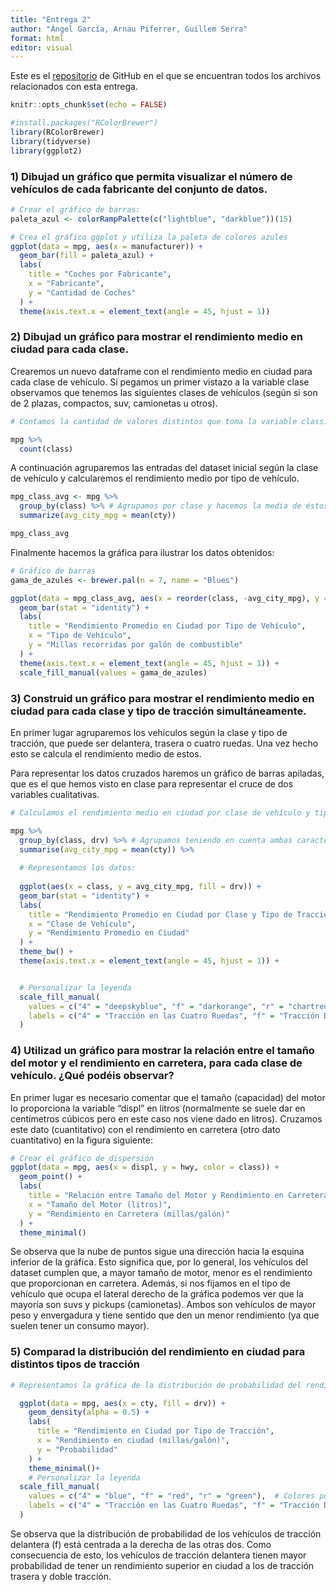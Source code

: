 ```yaml
---
title: "Entrega 2"
author: "Ángel García, Arnau Piferrer, Guillem Serra"
format: html
editor: visual
---
```


Este es el [repositorio](https://github.com/GSMir/Entrega2.git) de GitHub en el que se encuentran todos los archivos relacionados con esta entrega.

```r
knitr::opts_chunk$set(echo = FALSE)
```

```r
#install.packages("RColorBrewer")
library(RColorBrewer)
library(tidyverse)
library(ggplot2)
```

### 1) Dibujad un gráfico que permita visualizar el número de vehículos de cada fabricante del conjunto de datos.

```r
# Crear el gráfico de barras:
paleta_azul <- colorRampPalette(c("lightblue", "darkblue"))(15)

# Crea el gráfico ggplot y utiliza la paleta de colores azules
ggplot(data = mpg, aes(x = manufacturer)) +
  geom_bar(fill = paleta_azul) +
  labs(
    title = "Coches por Fabricante",
    x = "Fabricante",
    y = "Cantidad de Coches"
  ) +
  theme(axis.text.x = element_text(angle = 45, hjust = 1))

```

### 2) Dibujad un gráfico para mostrar el rendimiento medio en ciudad para cada clase.

Crearemos un nuevo dataframe con el rendimiento medio en ciudad para cada clase de vehículo. Si pegamos un primer vistazo a la variable clase observamos que tenemos las siguientes clases de vehículos (según si son de 2 plazas, compactos, suv, camionetas u otros).

```r
# Contamos la cantidad de valores distintos que toma la variable class.

mpg %>%
  count(class)
```

A continuación agruparemos las entradas del dataset inicial según la clase de vehículo y calcularemos el rendimiento medio por tipo de vehículo.

```r

mpg_class_avg <- mpg %>%
  group_by(class) %>% # Agrupamos por clase y hacemos la media de éstos.
  summarize(avg_city_mpg = mean(cty))

mpg_class_avg
```

Finalmente hacemos la gráfica para ilustrar los datos obtenidos:

```r
# Gráfico de barras
gama_de_azules <- brewer.pal(n = 7, name = "Blues")

ggplot(data = mpg_class_avg, aes(x = reorder(class, -avg_city_mpg), y = avg_city_mpg, fill = class)) +
  geom_bar(stat = "identity") +
  labs(
    title = "Rendimiento Promedio en Ciudad por Tipo de Vehículo",
    x = "Tipo de Vehículo",
    y = "Millas recorridas por galón de combustible"
  ) +
  theme(axis.text.x = element_text(angle = 45, hjust = 1)) +
  scale_fill_manual(values = gama_de_azules)


```





### 3) Construid un gráfico para mostrar el rendimiento medio en ciudad para cada clase y tipo de tracción simultáneamente.

En primer lugar agruparemos los vehículos según la clase y tipo de tracción, que puede ser delantera, trasera o cuatro ruedas. Una vez hecho esto se calcula el rendimiento medio de estos.

Para representar los datos cruzados haremos un gráfico de barras apiladas, que es el que hemos visto en clase para representar el cruce de dos variables cualitativas.

```r
# Calculamos el rendimiento medio en ciudad por clase de vehículo y tipo de tracción:

mpg %>%
  group_by(class, drv) %>% # Agrupamos teniendo en cuenta ambas características
  summarise(avg_city_mpg = mean(cty)) %>%
  
  # Representamos los datos:
  
  ggplot(aes(x = class, y = avg_city_mpg, fill = drv)) +
  geom_bar(stat = "identity") +
  labs(
    title = "Rendimiento Promedio en Ciudad por Clase y Tipo de Tracción",
    x = "Clase de Vehículo",
    y = "Rendimiento Promedio en Ciudad"
  ) +
  theme_bw() +
  theme(axis.text.x = element_text(angle = 45, hjust = 1)) +


  # Personalizar la leyenda
  scale_fill_manual(
    values = c("4" = "deepskyblue", "f" = "darkorange", "r" = "chartreuse3"),  # Colores por tipo de tracción
    labels = c("4" = "Tracción en las Cuatro Ruedas", "f" = "Tracción Delantera", "r" = "Tracción Trasera")  # Etiquetas personalizadas por tipo de tracción
  )
```

### 4) Utilizad un gráfico para mostrar la relación entre el tamaño del motor y el rendimiento en carretera, para cada clase de vehículo. ¿Qué podéis observar?

En primer lugar es necesario comentar que el tamaño (capacidad) del motor lo proporciona la variable "displ" en litros (normalmente se suele dar en centímetros cúbicos pero en este caso nos viene dado en litros). Cruzamos este dato (cuantitativo) con el rendimiento en carretera (otro dato cuantitativo) en la figura siguiente:

```r
# Crear el gráfico de dispersión
ggplot(data = mpg, aes(x = displ, y = hwy, color = class)) +
  geom_point() +
  labs(
    title = "Relación entre Tamaño del Motor y Rendimiento en Carretera",
    x = "Tamaño del Motor (litros)",
    y = "Rendimiento en Carretera (millas/galón)"
  ) +
  theme_minimal()

```

Se observa que la nube de puntos sigue una dirección hacia la esquina inferior de la gráfica. Esto significa que, por lo general, los vehículos del dataset cumplen que, a mayor tamaño de motor, menor es el rendimiento que proporcionan en carretera. Además, si nos fijamos en el tipo de vehículo que ocupa el lateral derecho de la gráfica podemos ver que la mayoría son suvs y pickups (camionetas). Ambos son vehículos de mayor peso y envergadura y tiene sentido que den un menor rendimiento (ya que suelen tener un consumo mayor).

### 5) Comparad la distribución del rendimiento en ciudad para distintos tipos de tracción

```r
# Representamos la gráfica de la distribución de probabilidad del rendimiento en ciudad para cada tipo de tracción:

  ggplot(data = mpg, aes(x = cty, fill = drv)) +
    geom_density(alpha = 0.5) +
    labs(
      title = "Rendimiento en Ciudad por Tipo de Tracción",
      x = "Rendimiento en ciudad (millas/galón)",
      y = "Probabilidad"
    ) +
    theme_minimal()+
    # Personalizar la leyenda
  scale_fill_manual(
    values = c("4" = "blue", "f" = "red", "r" = "green"),  # Colores por tipo de tracción
    labels = c("4" = "Tracción en las Cuatro Ruedas", "f" = "Tracción Delantera", "r" = "Tracción Trasera")  # Etiquetas personalizadas por tipo de tracción
  )


```

Se observa que la distribución de probabilidad de los vehículos de tracción delantera (f) está centrada a la derecha de las otras dos. Como consecuencia de esto, los vehículos de tracción delantera tienen mayor probabilidad de tener un rendimiento superior en ciudad a los de tracción trasera y doble tracción.
